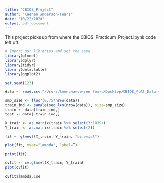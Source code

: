 ```yaml
---
title: "CBIOS_Project"
author: "Keenan Anderson-Fears"
date: "10/22/2020"
output: pdf_document
---
```

This project picks up from where the CBIOS_Practicum_Project.ipynb code left off.
```r
# Import our libraries and set the seed
library(glmnet)
library(dplyr)
library(tidyr)
library(data.table)
library(ggplot2)

set.seed(123)

data <- read.csv("/Users/keenananderson-fears/Desktop/CBIOS_Full_Data.csv", header=T, sep=",")
```

```r
smp_size <- floor(0.75*nrow(data))
train_ind <- sample(seq_len(nrow(data)), size=smp_size)
train <- data[train_ind,]
test <- data[-train_ind,]
```

```r
X_train <- as.matrix(train %>% select(3:1039))
Y_train <- as.matrix(train %>% select(2))
```

```r
fit <- glmnet(X_train, Y_train, "binomial")
```

```r
plot(fit, xvar="lambda", label=T)
```

```r
print(fit)
```

```r
cvfit <- cv.glmnet(X_train, Y_train)
plot(cvfit)
```

```r
cvfit$lambda.1se
```







